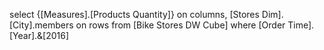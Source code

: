 select {[Measures].[Products Quantity]} on columns,
[Stores Dim].[City].members on rows
from [Bike Stores DW Cube]
where [Order Time].[Year].&[2016]